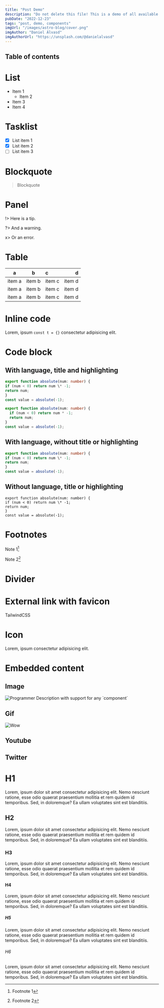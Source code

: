 ```yaml
---
title: "Post Demo"
description: "Do not delete this file! This is a demo of all available components that can be utilized in posts. This demo is used for testing and should not be exposed on the website or in the sitemap."
pubDate: "2022-12-23"
tags: "post, demo, components"
imgUrl: "/images/astro-blog/cover.png"
imgAuthor: "Daniel Álvasd"
imgAuthorUrl: "https://unsplash.com/@danielalvasd"
---
```




## Table of contents

# List

- Item 1
  - Item 2
- Item 3
- Item 4

# Tasklist

- [x] List item 1
- [x] List item 2
- [ ] List item 3

# Blockquote

> Blockquote

# Panel

!> Here is a tip.

?> And a warning.

x> Or an error.

# Table

| a      |   b    | c      |      d |
| ------ | :----: | :----- | -----: |
| item a | item b | item c | item d |
| item a | item b | item c | item d |
| item a | item b | item c | item d |

# Inline code

Lorem, ipsum `const t = {}` consectetur adipisicing elit.

# Code block

## With language, title and highlighting

```typescript title="examples/index.ts" {1-3,6}
export function absolute(num: number) {
if (num < 0) return num \* -1;
return num;
}
const value = absolute(-1);

export function absolute(num: number) {
  if (num < 0) return num * -1;
  return num;
}
const value = absolute(-1);
```

## With language, without title or highlighting

```typescript
export function absolute(num: number) {
if (num < 0) return num \* -1;
return num;
}
const value = absolute(-1);
```

## Without language, title or highlighting

```
export function absolute(num: number) {
if (num < 0) return num \* -1;
return num;
}
const value = absolute(-1);
```

# Footnotes

Note 1[^1]

Note 2[^2]

# Divider

<Divider />

# External link with favicon

<ExternalLink href="https://tailwindcss.com/" favicon>
  TailwindCSS
</ExternalLink>

# Icon

Lorem, ipsum <Icon name="smiling-face-with-smiling-eyes" /> consectetur adipisicing elit.

# Embedded content

## Image

<Image src="https://source.unsplash.com/FCHlYvR5gJI" alt="Programmer">
  Description with support for any `component`
</Image>

## Gif

<Image
  src="https://media.giphy.com/media/oYtVHSxngR3lC/giphy.gif"
  alt="Wow"
  gif
/>

## Youtube

<YouTube id="https://www.youtube.com/watch?v=gxBkghlglTg" />

## Twitter

<Tweet id="https://twitter.com/astrodotbuild/status/1557049466401632256" />

# H1

Lorem, ipsum dolor sit amet consectetur adipisicing elit. Nemo nesciunt ratione, esse odio quaerat praesentium mollitia et rem quidem id temporibus. Sed, in doloremque? Ea ullam voluptates sint est blanditiis.

## H2

Lorem, ipsum dolor sit amet consectetur adipisicing elit. Nemo nesciunt ratione, esse odio quaerat praesentium mollitia et rem quidem id temporibus. Sed, in doloremque? Ea ullam voluptates sint est blanditiis.

### H3

Lorem, ipsum dolor sit amet consectetur adipisicing elit. Nemo nesciunt ratione, esse odio quaerat praesentium mollitia et rem quidem id temporibus. Sed, in doloremque? Ea ullam voluptates sint est blanditiis.

#### H4

Lorem, ipsum dolor sit amet consectetur adipisicing elit. Nemo nesciunt ratione, esse odio quaerat praesentium mollitia et rem quidem id temporibus. Sed, in doloremque? Ea ullam voluptates sint est blanditiis.

##### H5

Lorem, ipsum dolor sit amet consectetur adipisicing elit. Nemo nesciunt ratione, esse odio quaerat praesentium mollitia et rem quidem id temporibus. Sed, in doloremque? Ea ullam voluptates sint est blanditiis.

###### H6

Lorem, ipsum dolor sit amet consectetur adipisicing elit. Nemo nesciunt ratione, esse odio quaerat praesentium mollitia et rem quidem id temporibus. Sed, in doloremque? Ea ullam voluptates sint est blanditiis.

[^1]: Footnote 1
[^2]: Footnote 2
